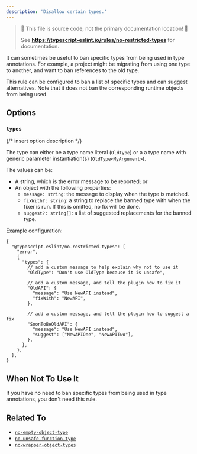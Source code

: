 ---
description: 'Disallow certain types.'
---


> 🛑 This file is source code, not the primary documentation location! 🛑
>
> See **https://typescript-eslint.io/rules/no-restricted-types** for documentation.

It can sometimes be useful to ban specific types from being used in type annotations.
For example, a project might be migrating from using one type to another, and want to ban references to the old type.

This rule can be configured to ban a list of specific types and can suggest alternatives.
Note that it does not ban the corresponding runtime objects from being used.

## Options

### `types`

{/* insert option description */}

The type can either be a type name literal (`OldType`) or a a type name with generic parameter instantiation(s) (`OldType<MyArgument>`).

The values can be:

- A string, which is the error message to be reported; or
- An object with the following properties:
  - `message: string`: the message to display when the type is matched.
  - `fixWith?: string`: a string to replace the banned type with when the fixer is run. If this is omitted, no fix will be done.
  - `suggest?: string[]`: a list of suggested replacements for the banned type.

Example configuration:

```jsonc
{
  "@typescript-eslint/no-restricted-types": [
    "error",
    {
      "types": {
        // add a custom message to help explain why not to use it
        "OldType": "Don't use OldType because it is unsafe",

        // add a custom message, and tell the plugin how to fix it
        "OldAPI": {
          "message": "Use NewAPI instead",
          "fixWith": "NewAPI",
        },

        // add a custom message, and tell the plugin how to suggest a fix
        "SoonToBeOldAPI": {
          "message": "Use NewAPI instead",
          "suggest": ["NewAPIOne", "NewAPITwo"],
        },
      },
    },
  ],
}
```

## When Not To Use It

If you have no need to ban specific types from being used in type annotations, you don't need this rule.

## Related To

- [`no-empty-object-type`](./no-empty-object-type.mdx)
- [`no-unsafe-function-type`](./no-unsafe-function-type.mdx)
- [`no-wrapper-object-types`](./no-wrapper-object-types.mdx)
